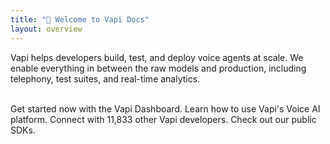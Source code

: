 ```yaml
---
title: "👋 Welcome to Vapi Docs"
layout: overview
---
```


Vapi helps developers build, test, and deploy voice agents at scale. We enable everything in between the raw models and production, including telephony, test suites, and real-time analytics.

<br />

<CardGroup cols={2}>
  <Card
    title="Quickstart (<5 minutes)"
    icon="clock"
    href="/quickstart/dashboard"
  >
    Get started now with the Vapi Dashboard. 
  </Card>

  <Card title="Documentation" icon="book" href="introduction">
    Learn how to use Vapi's Voice AI platform. 
  </Card>

  <Card title="Discord" icon="fa-brands fa-discord" href="https://discord.gg/pUFNcf2WmH">
    Connect with 11,833 other Vapi developers.
  </Card>

  <Card title="GitHub" icon="fa-brands fa-github" href="https://github.com/VapiAI">
    Check out our public SDKs. 
  </Card>

</CardGroup>

